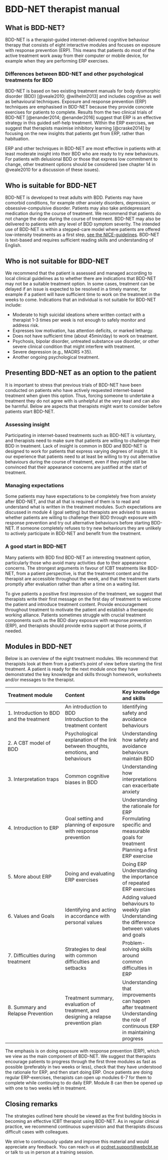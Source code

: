 # BDD-NET therapist manual

## What is BDD-NET?

BDD-NET is a therapist-guided internet-delivered cognitive behaviour therapy that consists of eight interactive modules and focuses on exposure with response prevention (ERP). This means that patients do most of the active treatment work away from their computer or mobile device, for example when they are performing ERP exercises.

### Differences between BDD-NET and other psychological treatments for BDD

BDD-NET is based on two existing treatment manuals for body dysmorphic disorder (BDD) [@veale2010; @wilhelm2013] and includes cognitive as well as behavioural techniques. Exposure and response prevention (ERP) techniques are emphasised in BDD-NET because they provide concrete exercises for patients to complete. Results from the two clinical trials of BDD-NET [@enander2014; @enander2016] suggest that ERP is an effective strategy in this guided self-help treatment. Within the ERP exercises, we suggest that therapists maximise inhibitory learning [@craske2014] by focusing on the new insights that patients get from ERP, rather than habituation.

ERP and other techniques in BDD-NET are most effective in patients with at least moderate insight into their BDD who are ready to try new behaviours. For patients with delusional BDD or those that express low commitment to change, other treatment options should be considered (see chapter 14 in @veale2010 for a discussion of these issues).

## Who is suitable for BDD-NET

BDD-NET is developed to treat adults with BDD. Patients may have comorbid conditions, for example other anxiety disorders, depression, or obsessive-compulsive disorder. Patients may also take antidepressant medication during the course of treatment. We recommend that patients do not change the dose during the course of treatment. BDD-NET may also be delivered to patients with any level of BDD symptom severity. The intended use of BDD-NET is within a stepped-care model where patients are offered low-intensity treatments as a first step, [see the NICE-guidelines](https://www.nice.org.uk/guidance/CG31/chapter/1-Guidance#steps-35-treatment-options-for-people-with-ocd-or-bdd). BDD-NET is text-based and requires sufficient reading skills and understanding of English.

## Who is not suitable for BDD-NET

We recommend that the patient is assessed and managed according to local clinical guidelines as to whether there are indications that BDD-NET may not be a suitable treatment option. In some cases, treatment can be delayed if an issue is expected to be resolved in a timely manner, for example if a patient will have sufficient time to work on the treatment in the weeks to come. Indications that an individual is not suitable for BDD-NET include:

* Moderate to high suicidal ideations where written contact with a therapist 1-3 times per week is not enough to safely monitor and address risk.  
* Expresses low motivation, has attention deficits, or marked lethargy.  
* Does not have sufficient time (about 45min/day) to work on treatment.  
* Psychosis, bipolar disorder, untreated substance use disorder, or other severe clinical condition that might interfere with treatment.  
* Severe depression (e.g., MADRS ≥35).  
* Another ongoing psychological treatment.  

## Presenting BDD-NET as an option to the patient

It is important to stress that previous trials of BDD-NET have been conducted on patients who have actively requested internet-based treatment when given this option. Thus, forcing someone to undertake a treatment they do not agree with is unhelpful at the very least and can also be harmful. Below are aspects that therapists might want to consider before patients start BDD-NET.

### Assessing insight

Participating in internet-based treatments such as BDD-NET is voluntary, and therapists need to make sure that patients are willing to challenge their BDD in treatment. Lack of insight is common in BDD and BDD-NET is designed to work for patients that express varying degrees of insight. It is our experience that patients need to at least be willing to try out alternative behaviours during the course of treatment, even if they might still be convinced that their appearance concerns are justified at the start of treatment. 

### Managing expectations

Some patients may have expectations to be completely free from anxiety after BDD-NET, and that all that is required of them is to read and understand what is written in the treatment modules. Such expectations are discussed in module 4 (goal setting) but therapists are advised to assess whether patients are willing to challenge their BDD through exposure with response prevention and try out alternative behaviours before starting BDD-NET. If someone completely refuses to try new behaviours they are unlikely to actively participate in BDD-NET and benefit from the treatment.

### A good start in BDD-NET

Many patients with BDD find BDD-NET an interesting treatment option, particularly those who avoid many activities due to their appearance concerns. The strongest arguments in favour of ICBT treatments like BDD-NET, from a patient perspective, is that the treatment content and the therapist are accessible throughout the week, and that the treatment starts promptly after evaluation rather than after a time on a waiting list.

To give patients a positive first impression of the treatment, we suggest that therapists write their first message on the first day of treatment to welcome the patient and introduce treatment content. Provide encouragement throughout treatment to motivate the patient and establish a therapeutic working alliance. Patients sometimes struggle with crucial treatment components such as the BDD diary exposure with response prevention (ERP), and therapists should provide extra support at those points, if needed.

## Modules in BDD-NET

Below is an overview of the eight treatment modules. We recommend that therapists look at them from a patient's point of view before starting the first treatment. A patient is ready for the next module once they have demonstrated the key knowledge and skills through homework, worksheets and/or messages to the therapist.

| **Treatment module** | **Content** | **Key knowledge and skills** |
| :--- | :--- | :-- |
| 1. Introduction to BDD and the treatment | An introduction to BDD <br> Introduction to the treatment content | Identifying safety and avoidance behaviours |
| 2. A CBT model of BDD | Psychological explanation of the link between thoughts, emotions, and behaviours  | Understanding how safety and avoidance behaviours maintain BDD |
| 3. Interpretation traps | Common cognitive biases in BDD | Understanding how interpretations can exacerbate anxiety |
| 4. Introduction to ERP | Goal setting and planning of exposure with response prevention | Understanding the rationale for ERP <br> Formulating specific and measurable goals for treatment <br> Planning a first ERP exercise |
| 5. More about ERP | Doing and evaluating ERP exercises | Doing ERP <br> Understanding the importance of repeated ERP exercises |
| 6. Values and Goals | Identifying and acting in accordance with personal values | Adding valued behaviours to weekly plan <br> Understanding the difference between values and goals |
| 7. Difficulties during treatment | Strategies to deal with common difficulties and setbacks | Problem-solving skills around common difficulties in ERP |
| 8. Summary and Relapse Prevention | Treatment summary, evaluation of treatment, and designing a relapse prevention plan | Understanding that improvements can happen after treatment <br> Understanding the role of continuous ERP in maintaining progress |

The emphasis is on doing exposure with response prevention (ERP), which we view as the main component of BDD-NET. We suggest that therapists encourage patients to progress through the first three modules as fast as possible (preferably in two weeks or less), check that they have understood the rationale for ERP, and then start doing ERP. Once patients are doing regular ERP-exercises, therapists can open up modules 6-7 for them to complete while continuing to do daily ERP. Module 8 can then be opened up with one to two weeks left in treatment.

## Closing remarks

The strategies outlined here should be viewed as the first building blocks in becoming an effective ICBT therapist using BDD-NET. As in regular clinical practice, we recommend continuous supervision and that therapists discuss difficult cases with colleagues.

We strive to continuously update and improve this material and would appreciate any feedback. You can reach us at <ocdnet.support@webcbt.se> or talk to us in person at a training session.